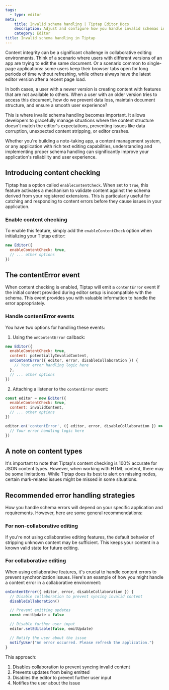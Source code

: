 ```yaml
---
tags:
  - type: editor
meta:
    title: Invalid schema handling | Tiptap Editor Docs
    description: Adjust and configure how you handle invalid schemas in Tiptap and Tiptap Collaboration. More in the docs!
    category: Editor
title: Invalid schema handling in Tiptap
---
```


Content integrity can be a significant challenge in collaborative editing environments. Think of a scenario where users with different versions of an app are trying to edit the same document. Or a scenario common to single-page applications: some users keep their browser tabs open for long periods of time without refreshing, while others always have the latest editor version after a recent page load.

In both cases, a user with a newer version is creating content with features that are not available to others. When a user with an older version tries to access this document, how do we prevent data loss, maintain document structure, and ensure a smooth user experience?

This is where invalid schema handling becomes important. It allows developers to gracefully manage situations where the content structure doesn't match the editor's expectations, preventing issues like data corruption, unexpected content stripping, or editor crashes.

Whether you're building a note-taking app, a content management system, or any application with rich text editing capabilities, understanding and implementing proper schema handling can significantly improve your application's reliability and user experience.

## Introducing content checking

Tiptap has a option called `enableContentCheck`. When set to `true`, this feature activates a mechanism to validate content against the schema derived from your registered extensions. This is particularly useful for catching and responding to content errors before they cause issues in your application.

### Enable content checking

To enable this feature, simply add the `enableContentCheck` option when initializing your Tiptap editor:

```jsx
new Editor({
  enableContentCheck: true,
  // ... other options
})
```

## The contentError event

When content checking is enabled, Tiptap will emit a `contentError` event if the initial content provided during editor setup is incompatible with the schema. This event provides you with valuable information to handle the error appropriately.

### Handle contentError events

You have two options for handling these events:

1. Using the `onContentError` callback:

```jsx
new Editor({
  enableContentCheck: true,
  content: potentiallyInvalidContent,
  onContentError({ editor, error, disableCollaboration }) {
    // Your error handling logic here
  },
  // ... other options
})

```

2. Attaching a listener to the `contentError` event:

```jsx
const editor = new Editor({
  enableContentCheck: true,
  content: invalidContent,
  // ... other options
})

editor.on('contentError', ({ editor, error, disableCollaboration }) => {
  // Your error handling logic here
})

```

## A note on content types

It's important to note that Tiptap's content checking is 100% accurate for JSON content types. However, when working with HTML content, there may be some limitations. While Tiptap does its best to alert on missing nodes, certain mark-related issues might be missed in some situations.

## Recommended error handling strategies

How you handle schema errors will depend on your specific application and requirements. However, here are some general recommendations:

### For non-collaborative editing

If you're not using collaborative editing features, the default behavior of stripping unknown content may be sufficient. This keeps your content in a known valid state for future editing.

### For collaborative editing

When using collaborative features, it's crucial to handle content errors to prevent synchronization issues. Here's an example of how you might handle a content error in a collaborative environment:

```jsx
onContentError({ editor, error, disableCollaboration }) {
  // Disable collaboration to prevent syncing invalid content
  disableCollaboration()

  // Prevent emitting updates
  const emitUpdate = false

  // Disable further user input
  editor.setEditable(false, emitUpdate)

  // Notify the user about the issue
  notifyUser("An error occurred. Please refresh the application.")
}

```

This approach:
1. Disables collaboration to prevent syncing invalid content
2. Prevents updates from being emitted
3. Disables the editor to prevent further user input
4. Notifies the user about the issue